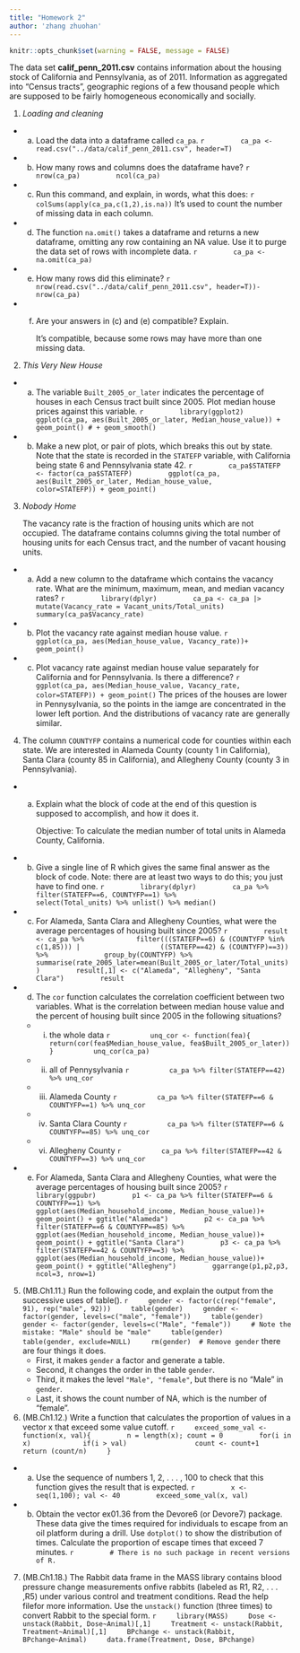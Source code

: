 ---
title: "Homework 2"
author: 'zhang zhuohan'
---

```{r setup, include=FALSE} 
knitr::opts_chunk$set(warning = FALSE, message = FALSE) 
```

The data set **calif_penn_2011.csv** contains information
about the housing stock of California and Pennsylvania, 
as of 2011. Information as aggregated into “Census tracts”, 
geographic regions of a few thousand people which are
supposed to be fairly homogeneous economically and socially.

1. *Loading and cleaning*
  + a. Load the data into a dataframe called `ca_pa`.
        ```{r}
        ca_pa <- read.csv("../data/calif_penn_2011.csv", header=T)
        ```
  + b. How many rows and columns does the dataframe have?
        ```{r}
        nrow(ca_pa)
        ncol(ca_pa)
        ```
  + c. Run this command, and explain, in words, what this does:
        ```{r}
        colSums(apply(ca_pa,c(1,2),is.na))
        ```
        It's used to count the number of missing data in each column.
  + d. The function `na.omit()` takes a dataframe and returns a new dataframe, omitting any row containing an NA value. 
    Use it to purge the data set of rows with incomplete data.
        ```{r}
        ca_pa <- na.omit(ca_pa)
        ```
  + e. How many rows did this eliminate?
        ```{r}
        nrow(read.csv("../data/calif_penn_2011.csv", header=T))-nrow(ca_pa)
        ```
  + f. Are your answers in (c) and (e) compatible? Explain.

        It's compatible, because some rows may have more than one missing data.

2. *This Very New House*
  + a. The variable `Built_2005_or_later` indicates the percentage of houses in each Census tract built since 2005.
    Plot median house prices against this variable.
        ```{r}
        library(ggplot2)
        ggplot(ca_pa, aes(Built_2005_or_later, Median_house_value)) +
            geom_point() # + geom_smooth()
        ```
  + b. Make a new plot, or pair of plots, which breaks this out by state. Note that the state is recorded in the `STATEFP` variable, with California being state 6 and Pennsylvania state 42.
        ```{r}
        ca_pa$STATEFP <- factor(ca_pa$STATEFP)
        ggplot(ca_pa, aes(Built_2005_or_later, Median_house_value, 
               color=STATEFP)) + geom_point()
        ```

3. *Nobody Home*
    
    The vacancy rate is the fraction of housing units which are not occupied. The dataframe contains columns giving the total number of housing units for each Census tract, and the number of vacant housing units.
  + a. Add a new column to the dataframe which contains the vacancy rate. What are the minimum, maximum, mean, and median vacancy rates?
        ```{r}
        library(dplyr)
        ca_pa <- ca_pa |> mutate(Vacancy_rate = Vacant_units/Total_units)
        summary(ca_pa$Vacancy_rate)
        ```
  + b. Plot the vacancy rate against median house value.
        ```{r}
        ggplot(ca_pa, aes(Median_house_value, Vacancy_rate))+
            geom_point()
        ```
  + c. Plot vacancy rate against median house value separately for California and for Pennsylvania. Is there a difference?
        ```{r}
        ggplot(ca_pa, aes(Median_house_value, Vacancy_rate,
               color=STATEFP)) + geom_point()
        ```
        The prices of the houses are lower in Pennysylvania, so the points in the iamge are concentrated in the lower left portion.
        And the distributions of vacancy rate are generally similar.

4. The column `COUNTYFP` contains a numerical code for counties within each state. We are interested in Alameda County (county 1 in California), Santa Clara (county 85 in California), and Allegheny County (county 3 in Pennsylvania).
  + a. Explain what the block of code at the end of this question is supposed to accomplish, and how it does it.

        Objective: To calculate the median number of total units in Alameda County, California.
  + b. Give a single line of R which gives the same final answer as the block of code. Note: there are at least two ways to do this; you just have to find one.
        ```{r}
        library(dplyr)
        ca_pa %>% filter(STATEFP==6, COUNTYFP==1) %>%
              select(Total_units) %>% unlist() %>% median()
        ```
  + c. For Alameda, Santa Clara and Allegheny Counties, what were the average percentages of housing built since 2005?
        ```{r}
        result <- ca_pa %>%
            filter(((STATEFP==6) & (COUNTYFP %in% c(1,85))) |
                   ((STATEFP==42) & (COUNTYFP)==3)) %>% 
            group_by(COUNTYFP) %>% 
            summarise(rate_2005_later=mean(Built_2005_or_later/Total_units))
        result[,1] <- c("Alameda", "Allegheny", "Santa Clara")
        result
        ```
 + d. The `cor` function calculates the correlation coefficient between two variables. What is the correlation between median house value and the percent of housing built since 2005 in the following situations?
    + (i) the whole data
            ```{r}
            unq_cor <- function(fea){
                return(cor(fea$Median_house_value, fea$Built_2005_or_later))
            }
            unq_cor(ca_pa)
            ```
    + (ii) all of Pennysylvania
            ```{r}
            ca_pa %>% filter(STATEFP==42) %>% unq_cor
            ```
    + (iii) Alameda County
            ```{r}
            ca_pa %>% filter(STATEFP==6 & COUNTYFP==1) %>% unq_cor
            ```
    + (iv) Santa Clara County
            ```{r}
            ca_pa %>% filter(STATEFP==6 & COUNTYFP==85) %>% unq_cor
            ```
    + (vi) Allegheny County
            ```{r}
            ca_pa %>% filter(STATEFP==42 & COUNTYFP==3) %>% unq_cor
            ```
 + e. For Alameda, Santa Clara and Allegheny Counties, what were the average percentages of housing built since 2005?
        ```{r}
        library(ggpubr)
        p1 <- ca_pa %>% filter(STATEFP==6 & COUNTYFP==1) %>% 
                ggplot(aes(Median_household_income, Median_house_value))+
                geom_point() + ggtitle("Alameda")
        p2 <- ca_pa %>% filter(STATEFP==6 & COUNTYFP==85) %>% 
                ggplot(aes(Median_household_income, Median_house_value))+
                geom_point() + ggtitle("Santa Clara")
        p3 <- ca_pa %>% filter(STATEFP==42 & COUNTYFP==3) %>%
                ggplot(aes(Median_household_income, Median_house_value))+
                geom_point() + ggtitle("Allegheny")
        ggarrange(p1,p2,p3, ncol=3, nrow=1)
        ```

5. (MB.Ch1.11.) Run the following code, and explain the output from the successive uses of table().
    ```{r}
    gender <- factor(c(rep("female", 91), rep("male", 92)))
    table(gender)
    gender <- factor(gender, levels=c("male", "female"))
    table(gender)
    gender <- factor(gender, levels=c("Male", "female"))
    # Note the mistake: "Male" should be "male"
    table(gender)
    table(gender, exclude=NULL)
    rm(gender)  # Remove gender
    ```
    there are four things it does.
    + First, it makes `gender` a factor and generate a table.
    + Second, it changes the order in the table `gender`.
    + Third, it makes the level `"Male", "female"`, but there is no "Male" in `gender`.
    + Last, it shows the count number of NA, which is the number of "female".

6. (MB.Ch1.12.) Write a function that calculates the proportion of values in a vector x that exceed some value cutoff.
    ```{r}
    exceed_some_val <- function(x, val){
        n = length(x); count = 0
        for(i in x)
            if(i > val)
                count <- count+1
        return (count/n)
    }
    ```
  + a. Use the sequence of numbers 1, 2, . . . , 100 to check that this function gives the result that is expected.
        ```{r}
        x <- seq(1,100); val <- 40
        exceed_some_val(x, val)
        ```
  + b. Obtain the vector ex01.36 from the Devore6 (or Devore7) package. These data give the times required for individuals to escape from an oil platform during a drill. Use `dotplot()` to show the distribution of times. Calculate the proportion of escape times that exceed 7 minutes.
        ```{r}
        # There is no such package in recent versions of R.
        ```

7. (MB.Ch1.18.) The Rabbit data frame in the MASS library contains blood pressure change measurements onfive rabbits (labeled as R1, R2, . . . ,R5) under various control and treatment conditions. Read the help filefor more information. Use the `unstack()` function (three times) to convert Rabbit to the special form.
    ```{r}
    library(MASS)
    Dose <- unstack(Rabbit, Dose~Animal)[,1]
    Treatment <- unstack(Rabbit, Treatment~Animal)[,1]
    BPchange <- unstack(Rabbit, BPchange~Animal)
    data.frame(Treatment, Dose, BPchange)
    ```